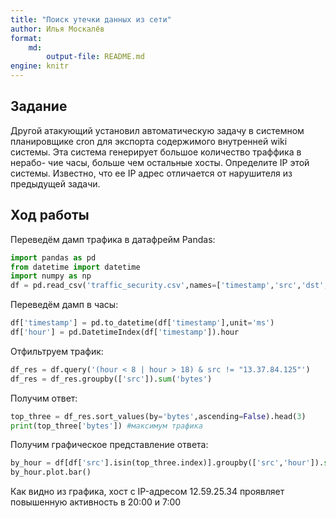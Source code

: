 ```yaml
---
title: "Поиск утечки данных из сети"
author: Илья Москалёв
format: 
    md:
        output-file: README.md
engine: knitr
---
```

## Задание
Другой атакующий установил автоматическую задачу в системном планировщике cron для экспорта
содержимого внутренней wiki системы. Эта система генерирует большое количество траффика в нерабо-
чие часы, больше чем остальные хосты. Определите IP этой системы. Известно, что ее IP адрес отличается
от нарушителя из предыдущей задачи.

## Ход работы

Переведём дамп трафика в датафрейм Pandas:
```python
import pandas as pd
from datetime import datetime
import numpy as np
df = pd.read_csv('traffic_security.csv',names=['timestamp','src','dst','port','bytes'])
```

Переведём дамп в часы:
```python
df['timestamp'] = pd.to_datetime(df['timestamp'],unit='ms')
df['hour'] = pd.DatetimeIndex(df['timestamp']).hour
```

Отфильтруем трафик:
```python
df_res = df.query('(hour < 8 | hour > 18) & src != "13.37.84.125"')
df_res = df_res.groupby(['src']).sum('bytes')
```

Получим ответ:
```python
top_three = df_res.sort_values(by='bytes',ascending=False).head(3)
print(top_three['bytes']) #максимум трафика
```

Получим графическое представление ответа:
```python
by_hour = df[df['src'].isin(top_three.index)].groupby(['src','hour']).sum('bytes')['bytes'].reset_index('src').pivot(columns='src',values='bytes') #почасовая сводка
by_hour.plot.bar()
```

Как видно из графика, хост с IP-адресом 12.59.25.34 проявляет повышенную активность в 20:00 и 7:00
